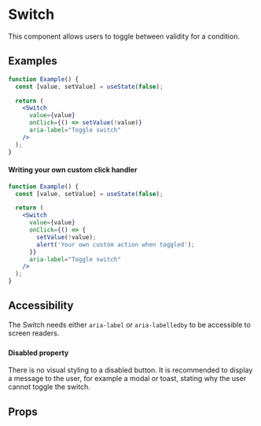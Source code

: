 
# Switch

This component allows users to toggle between validity for a condition.

## Examples

```jsx example
function Example() {
  const [value, setValue] = useState(false);

  return (
    <Switch
      value={value}
      onClick={() => setValue(!value)}
      aria-label="Toggle switch"
    />
  );
}
```

#### Writing your own custom click handler

```jsx example
function Example() {
  const [value, setValue] = useState(false);

  return (
    <Switch
      value={value}
      onClick={() => {
        setValue(!value);
        alert('Your own custom action when toggled');
      }}
      aria-label="Toggle switch"
    />
  );
}
```

## Accessibility

The Switch needs either `aria-label` or `aria-labelledby` to be accessible to
screen readers.

###

#### Disabled property

There is no visual styling to a disabled button. It is recommended to display a
message to the user, for example a modal or toast, stating why the user cannot
toggle the switch.

## Props

```props packages/switch/src/component.tsx

```
